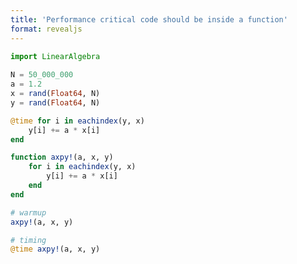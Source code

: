 ```yaml
---
title: 'Performance critical code should be inside a function'
format: revealjs
---
```



```julia
import LinearAlgebra
    
N = 50_000_000
a = 1.2
x = rand(Float64, N)
y = rand(Float64, N)

@time for i in eachindex(y, x)
    y[i] += a * x[i]
end

```

```julia

function axpy!(a, x, y)
    for i in eachindex(y, x)
        y[i] += a * x[i]
    end
end

# warmup
axpy!(a, x, y)

# timing
@time axpy!(a, x, y)
```
